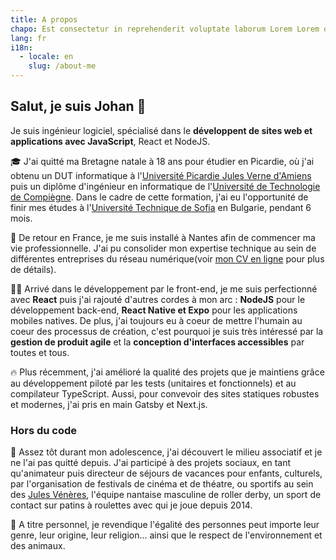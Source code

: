 ```yaml
---
title: A propos
chapo: Est consectetur in reprehenderit voluptate laborum Lorem Lorem occaecat.
lang: fr
i18n:
  - locale: en
    slug: /about-me
---
```


## Salut, je suis Johan 👋

Je suis ingénieur logiciel, spécialisé dans le **développent de sites web et applications avec JavaScript**, React et NodeJS.

🎓 J'ai quitté ma Bretagne natale à 18 ans pour étudier en Picardie, où j'ai obtenu un DUT informatique à l'[Université Picardie Jules Verne d'Amiens](https://www.iut-amiens.fr/) puis un diplôme d'ingénieur en informatique de l'[Université de Technologie de Compiègne](https://www.utc.fr/). Dans le cadre de cette formation, j'ai eu l'opportunité de finir mes études à l'[Université Technique de Sofia](http://www.fuf.bg/fr) en Bulgarie, pendant 6 mois.

🐘 De retour en France, je me suis installé à Nantes afin de commencer ma vie professionnelle. J'ai pu consolider mon expertise technique au sein de différentes entreprises du réseau numérique(voir [mon CV en ligne](https://www.doyoubuzz.com/johan-soulet) pour plus de détails).

👨‍💻 Arrivé dans le développement par le front-end, je me suis perfectionné avec **React** puis j'ai rajouté d'autres cordes à mon arc : **NodeJS** pour le développement back-end, **React Native et Expo** pour les applications mobiles natives. De plus, j'ai toujours eu à coeur de mettre l'humain au coeur des processus de création, c'est pourquoi je suis très intéressé par la **gestion de produit agile** et la **conception d'interfaces accessibles** par toutes et tous.

🔥 Plus récemment, j'ai amélioré la qualité des projets que je maintiens grâce au développement piloté par les tests (unitaires et fonctionnels) et au compilateur TypeScript. Aussi, pour convevoir des sites statiques robustes et modernes, j'ai pris en main Gatsby et Next.js.

### Hors du code

🤝 Assez tôt durant mon adolescence, j'ai découvert le milieu associatif et je ne l'ai pas quitté depuis. J'ai participé à des projets sociaux, en tant qu'animateur puis directeur de séjours de vacances pour enfants, culturels, par l'organisation de festivals de cinéma et de théatre, ou sportifs au sein des [Jules Vénères](https://www.facebook.com/lesjulesveneres/), l'équipe nantaise masculine de roller derby, un sport de contact sur patins à roulettes avec qui je joue depuis 2014.

🌱 A titre personnel, je revendique l'égalité des personnes peut importe leur genre, leur origine, leur religion... ainsi que le respect de l'environnement et des animaux.
